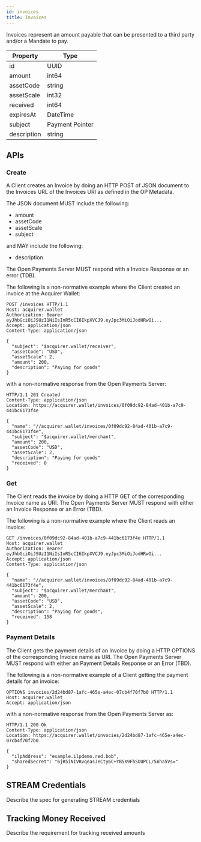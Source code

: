 ```yaml
---
id: invoices
title: Invoices
---
```


Invoices represent an amount payable that can be presented to a third party and/or a Mandate to pay. 

| Property    | Type                |
|-------------|---------------------| 
| id          | UUID                |
| amount      | int64               |
| assetCode   | string              |
| assetScale  | int32               |
| received    | int64               |
| expiresAt   | DateTime            |
| subject     | Payment Pointer     |
| description | string              |

## APIs

### Create

A Client creates an Invoice by doing an HTTP POST of JSON document to the Invoices URL of the Invoices URI as defined in
the OP Metadata.

The JSON document MUST include the following:

* amount
* assetCode
* assetScale
* subject

and MAY include the following:
* description

The Open Payments Server MUST respond with a Invoice Response or an error (TDB).

The following is a non-normative example where the Client created an invoice at the Acquirer Wallet:

```http
POST /invoices HTTP/1.1
Host: acquirer.wallet
Authorization: Bearer eyJhbGciOiJSUzI1NiIsInR5cCI6IkpXVCJ9.eyJpc3MiOiJodHRwOi...
Accept: application/json
Content-Type: application/json

{
  "subject": "$acquirer.wallet/receiver",
  "assetCode": "USD",
  "assetScale": 2,
  "amount": 200,
  "description": "Paying for goods"
}
```

with a non-normative response from the Open Payments Server:

```http
HTTP/1.1 201 Created
Content-Type: application/json
Location: https://acquirer.wallet/invoices/0f09dc92-84ad-401b-a7c9-441bc6173f4e

{
  "name": "//acquirer.wallet/invoices/0f09dc92-84ad-401b-a7c9-441bc6173f4e",
  "subject": "$acquirer.wallet/merchant",
  "amount": 200,
  "assetCode": "USD",
  "assetScale": 2,
  "description": "Paying for goods"
  "received": 0
}
```

### Get

The Client reads the invoice by doing a HTTP GET of the corresponding Invoice name as URI. The Open Payments Server
MUST respond with either an Invoice Response or an Error (TBD).

The following is a non-normative example where the Client reads an invoice:

```http
GET /invoices/0f09dc92-84ad-401b-a7c9-441bc6173f4e HTTP/1.1
Host: acquirer.wallet
Authorization: Bearer eyJhbGciOiJSUzI1NiIsInR5cCI6IkpXVCJ9.eyJpc3MiOiJodHRwOi...
Accept: application/json
Content-Type: application/json

{
  "name": "//acquirer.wallet/invoices/0f09dc92-84ad-401b-a7c9-441bc6173f4e",
  "subject": "$acquirer.wallet/merchant",
  "amount": 200,
  "assetCode": "USD",
  "assetScale": 2,
  "description": "Paying for goods",
  "received": 158
}
```

### Payment Details

The Client gets the payment details of an Invoice by doing a HTTP OPTIONS of the corresponding Invoice name as URI. The Open 
Payments Server MUST respond with either an Payment Details Response or an Error (TBD).

The following is a non-normative example of a Client getting the payment details for an invoice:

```http
OPTIONS invocies/2d24bd87-1afc-465e-a4ec-07cb4f70f7b0 HTTP/1.1
Host: acquirer.wallet
Accept: application/json
```

with a non-normative response from the Open Payments Server as:

```http
HTTP/1.1 200 Ok
Content-Type: application/json
Location: https://acquirer.wallet/invocies/2d24bd87-1afc-465e-a4ec-07cb4f70f7b0

{
  "ilpAddress": "example.ilpdemo.red.bob",
  "sharedSecret": "6jR5iNIVRvqeasJeCty6C+YB5X9FhSOUPCL/5nha5Vs="
}
```

## STREAM Credentials
Describe the spec for generating STREAM credentials

## Tracking Money Received
Describe the requirement for tracking received amounts
